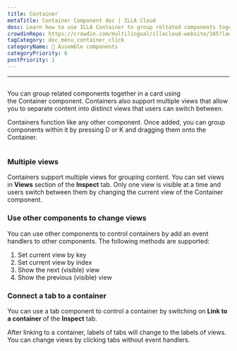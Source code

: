 ```yaml
---
title: Container
metaTitle: Container Component doc | ILLA Cloud 
desc: Learn how to use ILLA Container to group reltated components together in a card
crowdinRepo: https://crowdin.com/multilingual/illacloud-website/185?languages=en&filter=basic&value=0
tagCategory: doc_menu_container_click
categoryName: 🧬 Assemble components
categoryPriority: 6
postPriority: 1
---
```

---

## <h2 hidden>Container</h2>

You can group related components together in a card using the Container component. Containers also support multiple views that allow you to separate content into distinct views that users can switch between.

Containers function like any other component. Once added, you can group components within it by pressing D or K and dragging them onto the Container.

<img
  src='https://cdn.illacloud.com/official-website/img/docs/assemble/container.png'
  alt=""
/>

### Multiple views

Containers support multiple views for grouping content. You can set views in **Views** section of the **Inspect** tab. Only one view is visible at a time and users switch between them by changing the current view of the Container component.

### Use other components to change views

You can use other components to control containers by add an event handlers to other components. The following methods are supported:

1. Set current view by key
2. Set current view by index
3. Show the next  (visible)  view
4. Show the previous (visible) view

### Connect a tab to a container

You can use a tab component to control a container by switching on **Link to a container** of the **Inspect** tab.

After linking to a container, labels of tabs will change to the labels of views. You can change views by clicking tabs without event handlers. 
